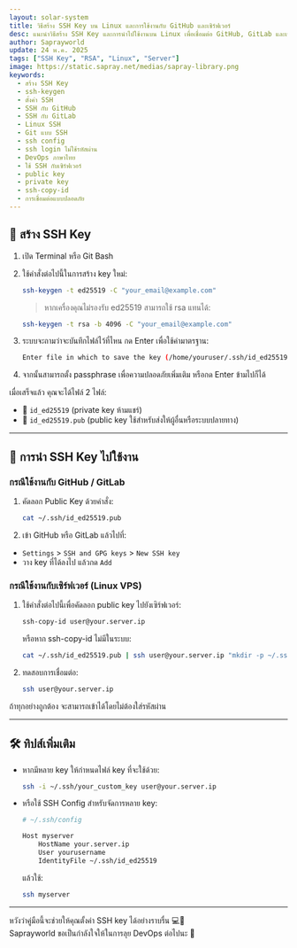 ```yaml
---
layout: solar-system
title: วิธีสร้าง SSH Key บน Linux และการใช้งานกับ GitHub และเซิร์ฟเวอร์
desc: แนะนำวิธีสร้าง SSH Key และการนำไปใช้งานบน Linux เพื่อเชื่อมต่อ GitHub, GitLab และเซิร์ฟเวอร์แบบปลอดภัย โดยไม่ต้องใช้รหัสผ่าน
author: Saprayworld
update: 24 พ.ค. 2025
tags: ["SSH Key", "RSA", "Linux", "Server"]
image: https://static.sapray.net/medias/sapray-library.png
keywords:
  - สร้าง SSH Key
  - ssh-keygen
  - ตั้งค่า SSH
  - SSH กับ GitHub
  - SSH กับ GitLab
  - Linux SSH
  - Git แบบ SSH
  - ssh config
  - ssh login ไม่ใช้รหัสผ่าน
  - DevOps ภาษาไทย
  - ใช้ SSH กับเซิร์ฟเวอร์
  - public key
  - private key
  - ssh-copy-id
  - การเชื่อมต่อแบบปลอดภัย
---
```

## 🔐 สร้าง SSH Key

1. เปิด Terminal หรือ Git Bash
2. ใช้คำสั่งต่อไปนี้ในการสร้าง key ใหม่:

   ```bash
   ssh-keygen -t ed25519 -C "your_email@example.com"
   ```

   > หากเครื่องคุณไม่รองรับ ed25519 สามารถใช้ rsa แทนได้:
   ``` bash
   ssh-keygen -t rsa -b 4096 -C "your_email@example.com"
   ```

3. ระบบจะถามว่าจะบันทึกไฟล์ไว้ที่ไหน กด Enter เพื่อใช้ค่ามาตรฐาน:
   ``` bash
   Enter file in which to save the key (/home/youruser/.ssh/id_ed25519):
   ```

4. จากนั้นสามารถตั้ง passphrase เพื่อความปลอดภัยเพิ่มเติม หรือกด Enter ข้ามไปก็ได้

เมื่อเสร็จแล้ว คุณจะได้ไฟล์ 2 ไฟล์:
- 🔑 `id_ed25519` (private key ห้ามแชร์)
- 📄 `id_ed25519.pub` (public key ใช้สำหรับส่งให้ผู้อื่นหรือระบบปลายทาง)

---

## 📌 การนำ SSH Key ไปใช้งาน

### กรณีใช้งานกับ GitHub / GitLab

1. คัดลอก Public Key ด้วยคำสั่ง:
   ``` bash
   cat ~/.ssh/id_ed25519.pub
   ```

2. เข้า GitHub หรือ GitLab แล้วไปที่:
  - `Settings` > `SSH and GPG keys` > `New SSH key`
  - วาง key ที่ได้ลงไป แล้วกด `Add`

### กรณีใช้งานกับเซิร์ฟเวอร์ (Linux VPS)

1. ใช้คำสั่งต่อไปนี้เพื่อคัดลอก public key ไปยังเซิร์ฟเวอร์:
   ``` bash
   ssh-copy-id user@your.server.ip
   ```

   หรือหาก ssh-copy-id ไม่มีในระบบ:

   ``` bash
   cat ~/.ssh/id_ed25519.pub | ssh user@your.server.ip "mkdir -p ~/.ssh && cat >> ~/.ssh/authorized_keys"
   ```

2. ทดสอบการเชื่อมต่อ:

   ``` bash
   ssh user@your.server.ip
   ```

ถ้าทุกอย่างถูกต้อง จะสามารถเข้าได้โดยไม่ต้องใส่รหัสผ่าน

---

## 🛠️ ทิปส์เพิ่มเติม

- หากมีหลาย key ให้กำหนดไฟล์ key ที่จะใช้ด้วย:

  ``` bash
  ssh -i ~/.ssh/your_custom_key user@your.server.ip
  ```

- หรือใช้ SSH Config สำหรับจัดการหลาย key:

  ``` bash
  # ~/.ssh/config
  
  Host myserver
      HostName your.server.ip
      User yourusername
      IdentityFile ~/.ssh/id_ed25519
  ```

  แล้วใช้:

  ``` bash
  ssh myserver
  ```

---

หวังว่าคู่มือนี้จะช่วยให้คุณตั้งค่า SSH key ได้อย่างราบรื่น 💻🔐  
Saprayworld ขอเป็นกำลังใจให้ในการลุย DevOps ต่อไปนะ 🚀
